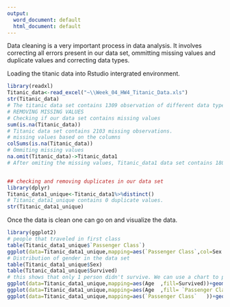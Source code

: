 ---
output:
  word_document: default
  html_document: default
---
Data cleaning is a very important process in data analysis. It involves correcting all errors present in our data set, ommitting missing values and duplicate values and correcting data types.

Loading the titanic data into Rstudio intergrated environment.
```{r}
library(readxl)
Titanic_data<-read_excel("~\\Week_04_HW4_Titanic_Data.xls")
str(Titanic_data)
# The titanic data set contains 1309 observation of different data types.
# REMOVING MISSING VALUES
# Checking if our data set contains missing values
sum(is.na(Titanic_data))
# Titanic data set contains 2103 missing observations.
# missing values based on the columns
colSums(is.na(Titanic_data))
# Ommiting missing values
na.omit(Titanic_data)->Titanic_data1
# After omiting the missing values, Titanic_data1 data set contains 180 observations of 12 variables.


## checking and removing duplicates in our data set
library(dplyr)
Titanic_data1_unique<-Titanic_data1%>%distinct()
# Titanic_data1_unique contains 0 duplicate values.
str(Titanic_data1_unique)
```

Once the data is clean one can go on and visualize the data.
```{r}
library(ggplot2)
# people that traveled in first class
table(Titanic_data1_unique$`Passenger Class`)
ggplot(data=Titanic_data1_unique,mapping=aes(`Passenger Class`,col=Sex   ))+geom_bar()+ggtitle("Distribution of passenger class")
# Distribution of gender in the data set
table(Titanic_data1_unique$Sex)
table(Titanic_data1_unique$Survived)
# this shows that only 1 person didn't survive. We can use a chart to proof this
ggplot(data=Titanic_data1_unique,mapping=aes(Age  ,fill=Survived))+geom_histogram(bins = 10)+ggtitle("An histogram to show survival based on the age. ")
ggplot(data=Titanic_data1_unique,mapping=aes(Age  ,fill= `Passenger Class`  ))+geom_histogram(bins = 10)+ggtitle("An histogram to show passenger class based on the age. ")
ggplot(data=Titanic_data1_unique,mapping=aes(`Passenger Class`   ))+geom_bar()
```